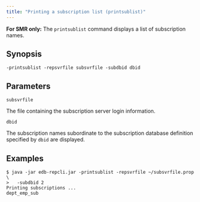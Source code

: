 ```yaml
---
title: "Printing a subscription list (printsublist)"
---
```


<div id="print_subscription_list" class="registered_link"></div>

**For SMR only:** The `printsublist` command displays a list of subscription names.

## Synopsis

`-printsublist -repsvrfile subsvrfile -subdbid dbid`

## Parameters

`subsvrfile`

The file containing the subscription server login information.

`dbid`

The subscription names subordinate to the subscription database definition specified by `dbid` are displayed.

## Examples

```text
$ java -jar edb-repcli.jar -printsublist -repsvrfile ~/subsvrfile.prop \
>   -subdbid 2
Printing subscriptions ...
dept_emp_sub
```
